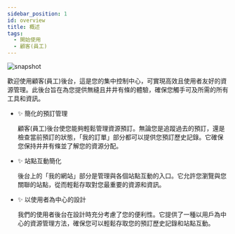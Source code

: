 ---
sidebar_position: 1
id: overview
title: 概述
tags:
  - 開始使用
  - 顧客(員工)
---



<BrowserWindow url={url}>

![snapshot](/assets/user/dashboard.png)

</BrowserWindow>

歡迎使用顧客(員工)後台，這是您的集中控制中心，可實現高效且使用者友好的資源管理。此後台旨在為您提供無縫且井井有條的體驗，確保您觸手可及所需的所有工具和資訊。

- ✨ 簡化的預訂管理

  顧客(員工)後台使您能夠輕鬆管理資源預訂。無論您是追蹤過去的預訂，還是檢查當前預訂的狀態，「我的訂單」部分都可以提供您預訂歷史記錄。它確保您保持井井有條並了解您的資源分配。

- ✨ 站點互動簡化

  後台上的「我的網站」部分是管理與各個站點互動的入口。它允許您瀏覽與您關聯的站點，從而輕鬆存取對您最重要的資源和資訊。

- ✨ 以使用者為中心的設計

  我們的使用者後台在設計時充分考慮了您的便利性。它提供了一種以用戶為中心的資源管理方法，確保您可以輕鬆存取您的預訂歷史記錄和站點互動。
